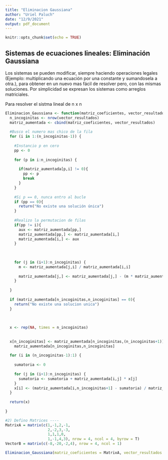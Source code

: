 ```yaml
---
title: "Eliminacion Gaussiana"
author: "Uriel Paluch"
date: "12/9/2021"
output: pdf_document
---
```


```r
knitr::opts_chunk$set(echo = TRUE)
```

## Sistemas de ecuaciones lineales: Eliminación Gaussiana
Los sistemas se pueden modificar, siempre haciendo operaciones legales (Ejemplo: multiplicando una ecuación por una constante y sumandosela a otra.), para obtener en un nuevo mas fácil de resolver pero, con las mismas soluciones. Por simplicidad se expresan los sistemas como arreglos matriciales.


Para resolver el sistma lineal de n x n
```r
Eliminacion_Gaussiana <- function(matriz_coeficientes, vector_resultados){
  n_incoginitas <- nrow(vector_resultados)
  matriz_aumentada <- cbind(matriz_coeficientes, vector_resultados)
  
  #Busco el numero mas chico de la fila
  for (i in 1:(n_incoginitas-1)) {
    
    #Instancio p en cero
    pp <- 0
    
    for (p in i:n_incoginitas) {
      
      if(matriz_aumentada[p,i] != 0){
        pp <- p
        break
      }
    }
    
    #Si p == 0, nunca entro al bucle
    if (pp == 0){
      return("No existe una solución única")
    }
    
    #Realizo la permutacion de filas
    if(pp != i){
      aux <- matriz_aumentada[pp,]
      matriz_aumentada[pp,] <- matriz_aumentada[i,]
      matriz_aumentada[i,] <- aux
    }
    
    
    
    for (j in (i+1):n_incoginitas) {
      m <- matriz_aumentada[j,i] / matriz_aumentada[i,i]
      
      matriz_aumentada[j,] <- matriz_aumentada[j,] - (m * matriz_aumentada[i,])
    }
    
  }
  
  if (matriz_aumentada[n_incoginitas,n_incoginitas] == 0){
    return("No existe una solucion unica")
  }
  
  
  
  x <- rep(NA, times = n_incoginitas)
  
  
  x[n_incoginitas] <- matriz_aumentada[n_incoginitas,(n_incoginitas+1)]/
    matriz_aumentada[n_incoginitas,n_incoginitas]
  
  for (i in (n_incoginitas-1):1) {
    
    sumatoria <- 0
    
    for (j in (i+1):n_incoginitas) {
      sumatoria <- sumatoria + matriz_aumentada[i,j] * x[j]
    }
    x[i] <- (matriz_aumentada[i,n_incoginitas+1] - sumatoria) / matriz_aumentada[i,i]
  }
  
  return(x)
  
}

#2) Defino Matrices ----
MatrixA = matrix(c(1,-1,2,-1,
                   2,-2,3,-3,
                   1,1,1,0,
                   1,-1,4,3), nrow = 4, ncol = 4, byrow = T)
VectorB = matrix(c(-8,-20,-2,4), nrow = 4, ncol = 1)

Eliminacion_Gaussiana(matriz_coeficientes = MatrixA, vector_resultados = VectorB)
```

